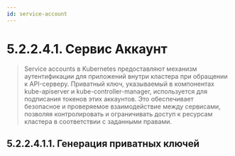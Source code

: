 ```yaml
---
id: service-account
---
```



# 5.2.2.4.1. Сервис Аккаунт

> Service accounts в Kubernetes предоставляют механизм аутентификации для приложений внутри кластера при обращении к API-серверу. Приватный ключ, указываемый в компонентах kube-apiserver и kube-controller-manager, используется для подписания токенов этих аккаунтов. Это обеспечивает безопасное и проверяемое взаимодействие между сервисами, позволяя контролировать и ограничивать доступ к ресурсам кластера в соответствии с заданными правами.

## 5.2.2.4.1.1. Генерация приватных ключей

<ServiceAccount />
